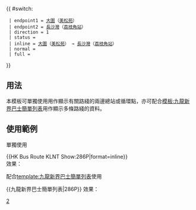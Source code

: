 {{ #switch: {{{format|}}}
  | endpoint1 = [[大圍]]（[[美松苑]]）
  | endpoint2 = [[長沙灣]]（[[荔枝角站]]）
  | direction = 1
  | status = {{HK Bus Status|M}}
  | inline = [[大圍]]（[[美松苑]]） → [[長沙灣]]（[[荔枝角站]]）
  | normal =
  | full =
}}<noinclude>
==用法==
本模板可單獨使用用作顯示有關路綫的兩邊總站或循環點，亦可配合[[模板:九龍新界巴士簡單列表]]用作顯示多條路綫的資料。

==使用範例==
;單獨使用
<nowiki>{{HK Bus Route KLNT Show:286P|format=inline}}</nowiki><br>
效果：{{HK Bus Route KLNT Show:286P|format=inline}}

;配合[[template:九龍新界巴士簡單列表]]使用
<nowiki>{{九龍新界巴士簡單列表|286P}}</nowiki>
效果：{{九龍新界巴士簡單列表|286P}}
[[Category:九龍巴士路線模板|2]]</noinclude>